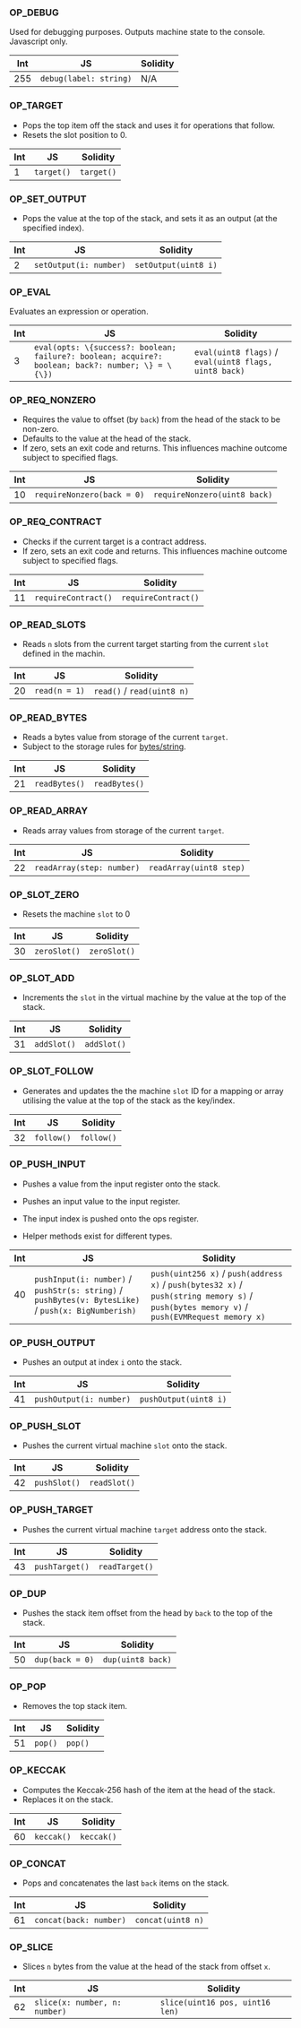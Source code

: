 ### OP_DEBUG

Used for debugging purposes. Outputs machine state to the console. Javascript only.

| Int | JS | Solidity |
|--|--|--|
|255 | `debug(label: string)` |  N/A |
                                  
### OP_TARGET

- Pops the top item off the stack and uses it for operations that follow. 
- Resets the slot position to 0.

 Int | JS | Solidity |
|--|--|--|
| 1 | `target()` |             `target()`              |

### OP_SET_OUTPUT

- Pops the value at the top of the stack, and sets it as an output (at the specified index).                          

 Int | JS | Solidity |
|--|--|--|
| 2 | `setOutput(i: number)` | `setOutput(uint8 i)` |

### OP_EVAL

Evaluates an expression or operation.                          

 Int | JS | Solidity |
|--|--|--|
| 3 | `eval(opts: \{success?: boolean; failure?: boolean; acquire?: boolean; back?: number; \} = \{\})` | `eval(uint8 flags)` / `eval(uint8 flags, uint8 back)` |

### OP_REQ_NONZERO

- Requires the value to offset (by `back`) from the head of the stack to be non-zero.
- Defaults to the value at the head of the stack.
- If zero, sets an exit code and returns. This influences machine outcome subject to specified flags.                                 

 Int | JS | Solidity |
|--|--|--|
| 10 | `requireNonzero(back = 0)` | `requireNonzero(uint8 back)` |

### OP_REQ_CONTRACT

- Checks if the current target is a contract address.                
- If zero, sets an exit code and returns. This influences machine outcome subject to specified flags.         

 Int | JS | Solidity |
|--|--|--|
| 11 | `requireContract()` | `requireContract()` |

### OP_READ_SLOTS

- Reads `n` slots from the current target starting from the current `slot` defined in the machin.      

 Int | JS | Solidity |
|--|--|--|
| 20 | `read(n = 1)` | `read()` / `read(uint8 n)` |

### OP_READ_BYTES

- Reads a bytes value from storage of the current `target`.
- Subject to the storage rules for [bytes/string](https://docs.soliditylang.org/en/latest/internals/layout_in_storage.html#bytes-and-string).                       

 Int | JS | Solidity |
|--|--|--|
| 21 | `readBytes()` | `readBytes()` |

### OP_READ_ARRAY

- Reads array values from storage of the current `target`.                                   

 Int | JS | Solidity |
|--|--|--|
| 22 | `readArray(step: number)` | `readArray(uint8 step)` |

### OP_SLOT_ZERO

- Resets the machine `slot` to 0                             

 Int | JS | Solidity |
|--|--|--|
| 30 | `zeroSlot()` | `zeroSlot()` |

### OP_SLOT_ADD

- Increments the `slot` in the virtual machine by the value at the top of the stack.                               

 Int | JS | Solidity |
|--|--|--|
| 31 | `addSlot()` | `addSlot()` |

### OP_SLOT_FOLLOW

- Generates and updates the the machine `slot` ID for a mapping or array utilising the value at the top of the stack as the key/index.                           

 Int | JS | Solidity |
|--|--|--|
| 32 | `follow()` | `follow()` |

### OP_PUSH_INPUT

- Pushes a value from the input register onto the stack.

- Pushes an input value to the input register.
- The input index is pushed onto the ops register.      
- Helper methods exist for different types.                    

 Int | JS | Solidity |
|--|--|--|
| 40 | `pushInput(i: number)` / `pushStr(s: string)` / `pushBytes(v: BytesLike)` / `push(x: BigNumberish)` | `push(uint256 x)` / `push(address x)` / `push(bytes32 x)` / `push(string memory s)` / `push(bytes memory v)` / `push(EVMRequest memory x)` |

### OP_PUSH_OUTPUT

- Pushes an output at index `i` onto the stack.                         

 Int | JS | Solidity |
|--|--|--|
| 41 | `pushOutput(i: number)` | `pushOutput(uint8 i)` |

### OP_PUSH_SLOT

- Pushes the current virtual machine `slot` onto the stack.                    

 Int | JS | Solidity |
|--|--|--|
| 42 | `pushSlot()` | `readSlot()` |

### OP_PUSH_TARGET

- Pushes the current virtual machine `target` address onto the stack.                          

 Int | JS | Solidity |
|--|--|--|
| 43 | `pushTarget()` | `readTarget()` |

### OP_DUP

- Pushes the stack item offset from the head by `back` to the top of the stack.                   

 Int | JS | Solidity |
|--|--|--|
| 50 | `dup(back = 0)` | `dup(uint8 back)` |

### OP_POP

- Removes the top stack item.                                    

 Int | JS | Solidity |
|--|--|--|
| 51 | `pop()` | `pop()` |

### OP_KECCAK

- Computes the Keccak-256 hash of the item at the head of the stack.
- Replaces it on the stack.                   

 Int | JS | Solidity |
|--|--|--|
| 60 | `keccak()` | `keccak()` |

### OP_CONCAT

- Pops and concatenates the last `back` items on the stack.                                      

 Int | JS | Solidity |
|--|--|--|
| 61 | `concat(back: number)` | `concat(uint8 n)` |

### OP_SLICE

- Slices `n` bytes from the value at the head of the stack from offset `x`.

 Int | JS | Solidity |
|--|--|--|
| 62 | `slice(x: number, n: number)` | `slice(uint16 pos, uint16 len)` |          